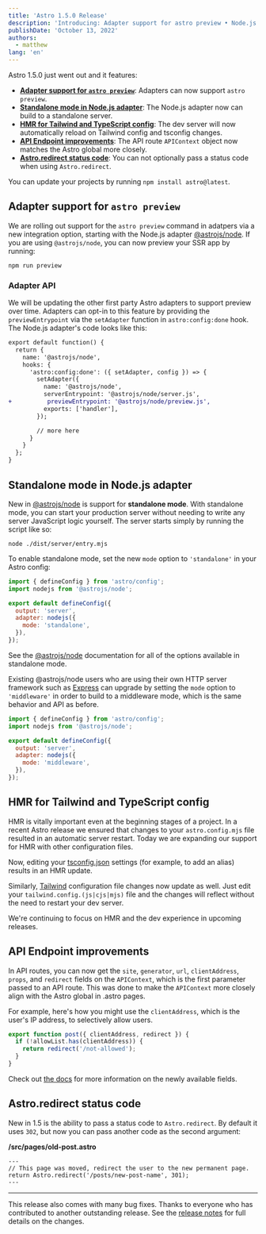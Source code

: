 ```yaml
---
title: 'Astro 1.5.0 Release'
description: 'Introducing: Adapter support for astro preview • Node.js standalone mode • HMR improvements • New API route params'
publishDate: 'October 13, 2022'
authors:
  - matthew
lang: 'en'
---
```


Astro 1.5.0 just went out and it features:

* __[Adapter support for `astro preview`](#adapter-support-for-astro-preview)__: Adapters can now support `astro preview`.
* __[Standalone mode in Node.js adapter](#standalone-mode-in-nodejs-adapter)__: The Node.js adapter now can build to a standalone server.
* __[HMR for Tailwind and TypeScript config](#hmr-for-tailwind-and-typescript-config)__: The dev server will now automatically reload on Tailwind config and tsconfig changes.
* __[API Endpoint improvements](#api-endpoint-improvements)__: The API route `APIContext` object now matches the Astro global more closely.
* __[Astro.redirect status code](#astroredirect-status-code)__: You can not optionally pass a status code when using `Astro.redirect`.

You can update your projects by running `npm install astro@latest`.

## Adapter support for `astro preview`

We are rolling out support for the `astro preview` command in adatpers via a new integration option, starting with the Node.js adapter [@astrojs/node](https://docs.astro.build/en/guides/integrations-guide/node/). If you are using `@astrojs/node`, you can now preview your SSR app by running:

```shell
npm run preview
```

### Adapter API

We will be updating the other first party Astro adapters to support preview over time. Adapters can opt-in to this feature by providing the `previewEntrypoint` via the `setAdapter` function in `astro:config:done` hook. The Node.js adapter's code looks like this:

```diff
export default function() {
  return {
    name: '@astrojs/node',
    hooks: {
      'astro:config:done': ({ setAdapter, config }) => {
        setAdapter({
          name: '@astrojs/node',
          serverEntrypoint: '@astrojs/node/server.js',
+          previewEntrypoint: '@astrojs/node/preview.js',
          exports: ['handler'],
        });

        // more here
      }
    }
  };
}
```

## Standalone mode in Node.js adapter

New in [@astrojs/node](https://docs.astro.build/en/guides/integrations-guide/node/) is support for **standalone mode**. With standalone mode, you can start your production server without needing to write any server JavaScript logic yourself. The server starts simply by running the script like so:

```shell
node ./dist/server/entry.mjs
```

To enable standalone mode, set the new `mode` option to `'standalone'` in your Astro config:

```js
import { defineConfig } from 'astro/config';
import nodejs from '@astrojs/node';

export default defineConfig({
  output: 'server',
  adapter: nodejs({
    mode: 'standalone',
  }),
});
```

See the [@astrojs/node](https://docs.astro.build/en/guides/integrations-guide/node/) documentation for all of the options available in standalone mode.

Existing @astrojs/node users who are using their own HTTP server framework such as [Express](https://expressjs.com/) can upgrade by setting the `mode` option to `'middleware'` in order to build to a middleware mode, which is the same behavior and API as before.

```js
import { defineConfig } from 'astro/config';
import nodejs from '@astrojs/node';

export default defineConfig({
  output: 'server',
  adapter: nodejs({
    mode: 'middleware',
  }),
});
```

## HMR for Tailwind and TypeScript config

HMR is vitally important even at the beginning stages of a project. In a recent Astro release we ensured that changes to your `astro.config.mjs` file resulted in an automatic server restart. Today we are expanding our support for HMR with other configuration files.

Now, editing your [tsconfig.json](https://docs.astro.build/en/guides/integrations-guide/tailwind/) settings (for example, to add an alias) results in an HMR update.

Similarly, [Tailwind](https://docs.astro.build/en/guides/integrations-guide/tailwind/) configuration file changes now update as well. Just edit your `tailwind.config.(js|cjs|mjs)` file and the changes will reflect without the need to restart your dev server.

We're continuing to focus on HMR and the dev experience in upcoming releases.

## API Endpoint improvements

In API routes, you can now get the `site`, `generator`, `url`, `clientAddress`, `props`, and `redirect` fields on the `APIContext`, which is the first parameter passed to an API route. This was done to make the `APIContext` more closely align with the Astro global in .astro pages.

For example, here's how you might use the `clientAddress`, which is the user's IP address, to selectively allow users.

```ts
export function post({ clientAddress, redirect }) {
  if (!allowList.has(clientAddress)) {
    return redirect('/not-allowed');
  }
}
```

Check out [the docs](https://docs.astro.build/en/core-concepts/endpoints/#server-endpoints-api-routes) for more information on the newly available fields.


## Astro.redirect status code

New in 1.5 is the ability to pass a status code to `Astro.redirect`. By default it uses `302`, but now you can pass another code as the second argument:

__/src/pages/old-post.astro__

```astro
---
// This page was moved, redirect the user to the new permanent page.
return Astro.redirect('/posts/new-post-name', 301);
---
```

---

This release also comes with many bug fixes. Thanks to everyone who has contributed to another outstanding release. See the [release notes](https://github.com/withastro/astro/pull/5046) for full details on the changes.